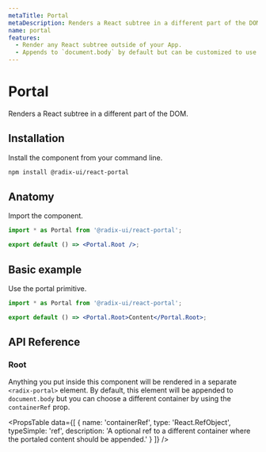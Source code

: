 ```yaml
---
metaTitle: Portal
metaDescription: Renders a React subtree in a different part of the DOM.
name: portal
features:
  - Render any React subtree outside of your App.
  - Appends to `document.body` by default but can be customized to use a different container.
---
```


# Portal

<Description>Renders a React subtree in a different part of the DOM.</Description>

## Installation

Install the component from your command line.

```bash
npm install @radix-ui/react-portal
```

## Anatomy

Import the component.

```jsx
import * as Portal from '@radix-ui/react-portal';

export default () => <Portal.Root />;
```

## Basic example

Use the portal primitive.

```jsx
import * as Portal from '@radix-ui/react-portal';

export default () => <Portal.Root>Content</Portal.Root>;
```

## API Reference

### Root

Anything you put inside this component will be rendered in a separate `<radix-portal>` element. By default, this element will be appended to `document.body` but you can choose a different container by using the `containerRef` prop.

<PropsTable
	data={[
		{
			name: 'containerRef',
			type: 'React.RefObject<HTMLElement>',
			typeSimple: 'ref',
			description:
				'A optional ref to a different container where the portaled content should be appended.'
		}
	]}
/>
